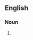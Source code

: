 ==English==

===Noun===
{{en-noun|sg=[[calcium]] [[sulphate]]|-}}

# {{alternative spelling of|calcium sulfate}}